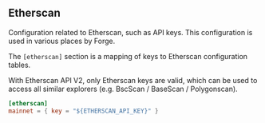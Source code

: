 ## Etherscan

Configuration related to Etherscan, such as API keys. This configuration is used in various places by Forge.

The `[etherscan]` section is a mapping of keys to Etherscan configuration tables. 

With Etherscan API V2, only Etherscan keys are valid, which can be used to access all similar explorers (e.g. BscScan / BaseScan / Polygonscan).

```toml
[etherscan]
mainnet = { key = "${ETHERSCAN_API_KEY}" }
```
